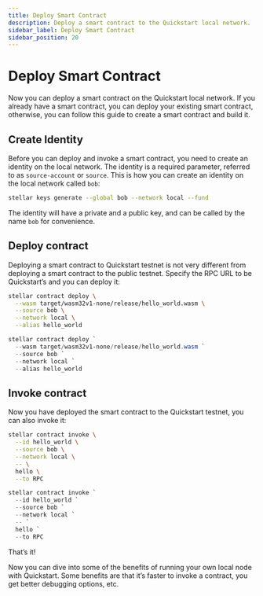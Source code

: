 ```yaml
---
title: Deploy Smart Contract
description: Deploy a smart contract to the Quickstart local network.
sidebar_label: Deploy Smart Contract
sidebar_position: 20
---
```



# Deploy Smart Contract

Now you can deploy a smart contract on the Quickstart local network. If you already have a smart contract, you can deploy your existing smart contract, otherwise, you can follow this guide to create a smart contract and build it.

## Create Identity

Before you can deploy and invoke a smart contract, you need to create an identity on the local network. The identity is a required parameter, referred to as `source-account` or `source`. This is how you can create an identity on the local network called `bob`:

```sh
stellar keys generate --global bob --network local --fund
```

The identity will have a private and a public key, and can be called by the name `bob` for convenience.

## Deploy contract

Deploying a smart contract to Quickstart testnet is not very different from deploying a smart contract to the public testnet. Specify the RPC URL to be Quickstart’s and you can deploy it:

<Tabs groupId="platform" defaultValue={getPlatform()}>

<TabItem value="unix" label="macOS/Linux">

```sh
stellar contract deploy \
  --wasm target/wasm32v1-none/release/hello_world.wasm \
  --source bob \
  --network local \
  --alias hello_world
```

</TabItem>

<TabItem value="windows" label="Windows (PowerShell)">

```powershell
stellar contract deploy `
  --wasm target/wasm32v1-none/release/hello_world.wasm `
  --source bob `
  --network local `
  --alias hello_world
```

</TabItem>

</Tabs>

## Invoke contract

Now you have deployed the smart contract to the Quickstart testnet, you can also invoke it:

<Tabs groupId="platform" defaultValue={getPlatform()}>

<TabItem value="unix" label="macOS/Linux">

```sh
stellar contract invoke \
  --id hello_world \
  --source bob \
  --network local \
  -- \
  hello \
  --to RPC
```

</TabItem>

<TabItem value="windows" label="Windows (PowerShell)">

```powershell
stellar contract invoke `
  --id hello_world `
  --source bob `
  --network local `
  -- `
  hello `
  --to RPC
```

</TabItem>

</Tabs>

That’s it!

Now you can dive into some of the benefits of running your own local node with Quickstart. Some benefits are that it’s faster to invoke a contract, you get better debugging options, etc.
